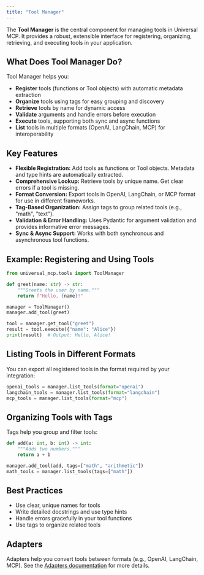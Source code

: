 ```yaml
---
title: "Tool Manager"
---
```


The **Tool Manager** is the central component for managing tools in Universal MCP. It provides a robust, extensible interface for registering, organizing, retrieving, and executing tools in your application.

## What Does Tool Manager Do?

Tool Manager helps you:

- **Register** tools (functions or Tool objects) with automatic metadata extraction
- **Organize** tools using tags for easy grouping and discovery
- **Retrieve** tools by name for dynamic access
- **Validate** arguments and handle errors before execution
- **Execute** tools, supporting both sync and async functions
- **List** tools in multiple formats (OpenAI, LangChain, MCP) for interoperability

## Key Features

- **Flexible Registration:** Add tools as functions or Tool objects. Metadata and type hints are automatically extracted.
- **Comprehensive Lookup:** Retrieve tools by unique name. Get clear errors if a tool is missing.
- **Format Conversion:** Export tools in OpenAI, LangChain, or MCP format for use in different frameworks.
- **Tag-Based Organization:** Assign tags to group related tools (e.g., "math", "text").
- **Validation & Error Handling:** Uses Pydantic for argument validation and provides informative error messages.
- **Sync & Async Support:** Works with both synchronous and asynchronous tool functions.

## Example: Registering and Using Tools

```python
from universal_mcp.tools import ToolManager

def greet(name: str) -> str:
    """Greets the user by name."""
    return f"Hello, {name}!"

manager = ToolManager()
manager.add_tool(greet)

tool = manager.get_tool("greet")
result = tool.execute({"name": "Alice"})
print(result)  # Output: Hello, Alice!
```

## Listing Tools in Different Formats

You can export all registered tools in the format required by your integration:

```python
openai_tools = manager.list_tools(format="openai")
langchain_tools = manager.list_tools(format="langchain")
mcp_tools = manager.list_tools(format="mcp")
```

## Organizing Tools with Tags

Tags help you group and filter tools:

```python
def add(a: int, b: int) -> int:
    """Adds two numbers."""
    return a + b

manager.add_tool(add, tags=["math", "arithmetic"])
math_tools = manager.list_tools(tags=["math"])
```

## Best Practices

- Use clear, unique names for tools
- Write detailed docstrings and use type hints
- Handle errors gracefully in your tool functions
- Use tags to organize related tools

## Adapters

Adapters help you convert tools between formats (e.g., OpenAI, LangChain, MCP). See the [Adapters documentation](/sdk/adapters) for more details.